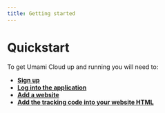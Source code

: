 ```yaml
---
title: Getting started
---
```


# Quickstart

To get Umami Cloud up and running you will need to:

- **[Sign up](/docs/cloud/sign-up)**
- **[Log into the application](/docs/cloud/login)**
- **[Add a website](/docs/cloud/add-a-website)**
- **[Add the tracking code into your website HTML](/docs/cloud/collect-data)**
